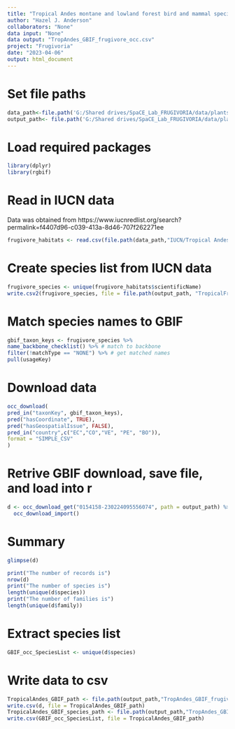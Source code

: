 ```yaml
---
title: "Tropical Andes montane and lowland forest bird and mammal species GBIF"
author: "Hazel J. Anderson"
collaborators: "None"
data input: "None"
data output: "TropAndes_GBIF_frugivore_occ.csv"
project: "Frugivoria"
date: "2023-04-06"
output: html_document
---
```


# Set file paths
```r
data_path<-file.path('G:/Shared drives/SpaCE_Lab_FRUGIVORIA/data/plants/L0')
output_path<- file.path('G:/Shared drives/SpaCE_Lab_FRUGIVORIA/data/plants/L0')
```

# Load required packages
```r
library(dplyr)
library(rgbif) 
```

# Read in IUCN data
Data was obtained from https://www.iucnredlist.org/search?permalink=f4407d96-c039-413a-8d46-707f262271ee
```r
frugivore_habitats <- read.csv(file.path(data_path,"IUCN/Tropical Andes Birds and Mammals - Search Results/habitats.csv"))
```

# Create species list from IUCN data
```r
frugivore_species <- unique(frugivore_habitats$scientificName)
write.csv2(frugivore_species, file = file.path(output_path, "TropicalFrugivoreSpecies.csv"))
```

# Match species names to GBIF
```r
gbif_taxon_keys <- frugivore_species %>% 
name_backbone_checklist() %>% # match to backbone 
filter(!matchType == "NONE") %>% # get matched names
pull(usageKey) 
```

# Download data
```r
occ_download(
pred_in("taxonKey", gbif_taxon_keys),
pred("hasCoordinate", TRUE),
pred("hasGeospatialIssue", FALSE),
pred_in("country",c("EC","CO","VE", "PE", "BO")), 
format = "SIMPLE_CSV"
)
```

# Retrive GBIF download, save file, and load into r
```r
d <- occ_download_get("0154158-230224095556074", path = output_path) %>%
  occ_download_import()
```

# Summary 
```r
glimpse(d)
```

```r
print("The number of records is")
nrow(d)
print("The number of species is")
length(unique(d$species))
print("The number of families is")
length(unique(d$family))
```

# Extract species list
```r
GBIF_occ_SpeciesList <- unique(d$species)
```

# Write data to csv
```r
TropicalAndes_GBIF_path <- file.path(output_path,"TropAndes_GBIF_frugivore_occ.csv") 
write.csv(d, file = TropicalAndes_GBIF_path)
TropicalAndes_GBIF_species_path <- file.path(output_path,"TropAndes_GBIF_frugivore_occ_species.csv") 
write.csv(GBIF_occ_SpeciesList, file = TropicalAndes_GBIF_path)
```